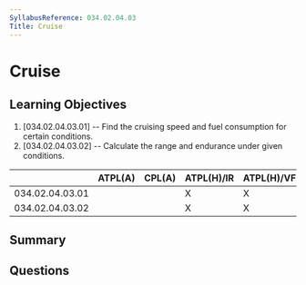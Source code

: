 ```yaml
---
SyllabusReference: 034.02.04.03
Title: Cruise
---
```


# Cruise

## Learning Objectives

1. [034.02.04.03.01] -- Find the cruising speed and fuel consumption for certain
   conditions.
2. [034.02.04.03.02] -- Calculate the range and endurance under given
   conditions.

|                 | ATPL(A) | CPL(A) | ATPL(H)/IR | ATPL(H)/VFR | CPL(H) | IR  | CBIR(A) |
| --------------- | ------- | ------ | ---------- | ----------- | ------ | --- | ------- |
| 034.02.04.03.01 |         |        | X          | X           | X      |     |         |
| 034.02.04.03.02 |         |        | X          | X           | X      |     |         |

## Summary

## Questions
